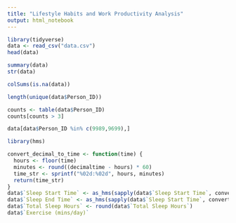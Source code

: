 ```yaml
---
title: "Lifestyle Habits and Work Productivity Analysis"
output: html_notebook
---
```


```r
library(tidyverse)
data <- read_csv("data.csv")
head(data)
```
```r
summary(data)
str(data)
```
```r
colSums(is.na(data))
```
```r
length(unique(data$Person_ID))
```
```r
counts <- table(data$Person_ID)
counts[counts > 3]
```
```r
data[data$Person_ID %in% c(9989,9699),]
```
```r
library(hms)

convert_decimal_to_time <- function(time) {
  hours <- floor(time)
  minutes <- round((decimaltime - hours) * 60)
  time_str <- sprintf("%02d:%02d", hours, minutes)
  return(time_str)
}
data$`Sleep Start Time` <- as_hms(sapply(data$`Sleep Start Time`, convert_decimal_to_time))
data$`Sleep End Time` <- as_hms(sapply(data$`Sleep Start Time`, convert_decimal_to_time))
data$`Total Sleep Hours` <- round(data$`Total Sleep Hours`)
data$`Exercise (mins/day)`
```

